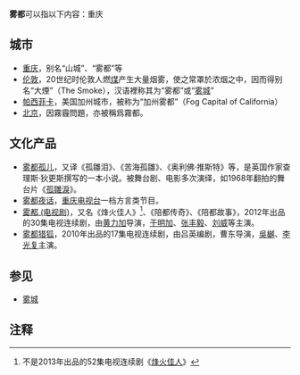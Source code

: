 '''雾都'''可以指以下内容：重庆

==城市==
*[[重庆|重庆]]，别名“山城”、“雾都”等
*[[伦敦|伦敦]]，20世纪时伦敦人燃[[煤|煤]]产生大量烟雾，使之常罩於浓烟之中，因而得别名“大煙”（The Smoke），汉语裡称其为“雾都”或“[[雾城|雾城]]”
*[[帕西菲卡_(加利福尼亞州)|帕西菲卡]]，美国加州城市，被称为“加州雾都”（Fog Capital of California）
*[[北京|北京]]，因霧霾問題，亦被稱爲霧都。

==文化产品==
*[[雾都孤儿|雾都孤儿]]，又译《孤雛泪》、《苦海孤雛》、《奥利佛·推斯特》等，是英国作家查理斯·狄更斯撰写的一本小说。被舞台剧、电影多次演绎，如1968年翻拍的舞台片《[[孤雛淚_(電影)|孤雛淚]]》。
*[[雾都夜话|雾都夜话]]，[[重庆电视台|重庆电视台]]一档方言类节目。
*[[雾都_(电视剧)|雾都 (电视剧)]]，又名《烽火佳人》<ref>不是2013年出品的52集电视连续剧《[[烽火佳人|烽火佳人]]》</ref>、《陪都传奇》、《陪都故事》，2012年出品的30集电视连续剧，由[[黄力加|黄力加]]导演，[[于明加|于明加]]、[[张丰毅|张丰毅]]、[[刘威|刘威]]等主演。
*[[雾都猎狐|雾都猎狐]]，2010年出品的17集电视连续剧，由吕英编剧，曹东导演，[[吳樾_(演員)|吳樾]]、[[李光复|李光复]]主演。

==参见==
*[[雾城|雾城]]
==注释==
{{reflist}}
{{消歧义}}